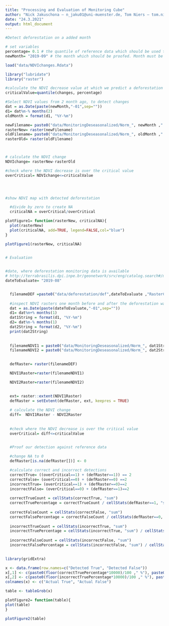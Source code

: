 ---
title: "Processing and Evaluation of Monitoring Cube"
author: "Nick Jakuschona – n_jaku01@uni-muenster.de, Tom Niers – tom.niers@uni-muenster.de"
date: "24.3.2021"
output: html_document
---

```{r, out.width=600, echo=FALSE}
#Detect deforestation on a added month

# set variables
percentage= 0.1 # the quantile of reference data which should be used to detect deforestation
newMonth= "2019-09" # the month which should be proofed. Month must be deaseasonalized and saved. This can be ideally done by the PreprocessingMonitoringCube.Rmd file.

load("data/NDVIchanges.Rdata")

library("lubridate")
library("raster")

#calculate the NDVI decrease value at which we predict a deforestation
criticalValue=quantile(changes, percentage)

#Select NDVI values from 2 month ago, to detect changes
dat = as.Date(paste(newMonth,"-01",sep=""))
d1= dat%m-% months(2)
oldMonth = format(d1, "%Y-%m")

newFilename= paste0("data/MonitoringDeseasonalized/Norm_", newMonth ,".tif")
rasterNew= raster(newFilename)
oldFilename= paste0("data/MonitoringDeseasonalized/Norm_", oldMonth ,".tif")
rasterOld= raster(oldFilename)



# calculate the NDVI change
NDVIchange= rasterNew-rasterOld

#check where the NDVI decrease is over the critical value
overCritical= NDVIchange<=criticalValue


  
```

```{r, echo=FALSE}
#show NDVI map with detected deforestation

  #divide by zero to create NA
  criticalNA = overCritical/overCritical

plotFigure1= function(rasterNew, criticalNA){
  plot(rasterNew)
  plot(criticalNA, add=TRUE, legend=FALSE,col="blue")
}

plotFigure1(rasterNew, criticalNA)
  


```

```{r, echo=FALSE}
# Evaluation 


#date, where deforestation monitoring data is available
# http://terrabrasilis.dpi.inpe.br/geonetwork/srv/eng/catalog.search#/metadata/b75b83db-8026-43f9-9537-ee1dfa308158
dateToEvaluate= "2019-08"


  filenameDEF =paste0("data/deforestation/def",dateToEvaluate ,"RasterClipped.tif")
  
  #inspect NDVI rasters one month before and after the deforestation was monitored
  dat = as.Date(paste(dateToEvaluate,"-01",sep=""))
  d1= dat%m+% months(1)
  dat1String = format(d1, "%Y-%m")
  d2= dat%m-% months(1)
  dat2String = format(d2, "%Y-%m")
  print(dat2String)
  
  
  filenameNDVI1 = paste0("data/MonitoringDeseasonalized/Norm_", dat1String ,".tif")
  filenameNDVI2 = paste0("data/MonitoringDeseasonalized/Norm_", dat2String ,".tif")
  

  defRaster= raster(filenameDEF)

  NDVI1Raster=raster(filenameNDVI1)

  NDVI2Raster=raster(filenameNDVI2)

  
  ext= raster::extent(NDVI1Raster)
  defRaster = setExtent(defRaster, ext, keepres = TRUE)
  
  # calculate the NDVI change
  diff=  NDVI1Raster - NDVI2Raster
  
  
  #check where the NDVI decrease is over the critical value
  overCritical= diff<=criticalValue
  
```
  
  
  
```{r, echo=FALSE}
  #Proof our detection against reference data

  #change NA to 0
  defRaster[is.na(defRaster[])] <- 0 

  #calculate correct and incorrect detections 
  correctTrue= ((overCritical==1) + (defRaster==1)) == 2
  correctFalse= (overCritical==0) + (defRaster==0) ==2
  incorrectTrue= (overCritical==1) + (defRaster==0)==2
  incorrectFalse= (overCritical==0) + (defRaster==1)==2
  
  correctTrueCount = cellStats(correctTrue, "sum")
  correctTruePercentage = correctTrueCount / cellStats(defRaster==1, "sum")
  
  correctFalseCount = cellStats(correctFalse, "sum")
  correctFalsePercentage = correctFalseCount / cellStats(defRaster==0, "sum")
  
  incorrectTrueCount = cellStats(incorrectTrue, "sum")
  incorrectTruePercentage = cellStats(incorrectTrue, "sum") / cellStats(defRaster==0, "sum")
  
  incorrectFalseCount = cellStats(incorrectFalse, "sum")
  incorrectFalsePercentage = cellStats(incorrectFalse, "sum") / cellStats(defRaster==1, "sum")
  


```




```{r, echo=FALSE}
library(gridExtra)

x <- data.frame(row.names=c("Detected True", "Detected False"))
x[,1] <- c(paste0(floor(correctTruePercentage*10000)/100 ," %"), paste0(floor(incorrectFalsePercentage*10000)/100 ," %"))
x[,2] <- c(paste0(floor(incorrectTruePercentage*10000)/100 ," %"), paste0(floor(correctFalsePercentage*10000)/100 ," %"))
colnames(x) <- c("Actual True", "Actual False")

table <- tableGrob(x)

plotFigure2= function(table){
plot(table)
}

plotFigure2(table)

```
